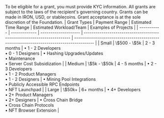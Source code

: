 <FAQItem title="What are the requirements to apply for a grant?">
To be eligible for a grant, you must provide KYC information. All grants are subject to the laws of the recipient's governing country.
</FAQItem>

<FAQItem title="Can I ask the grant to be paid out in a stablecoin or IRON?">
Grants can be made in IRON, USD, or stablecoins.
</FAQItem>

<FAQItem title="Who determines grant recipients?">
Grant acceptance is at the sole discretion of the Foundation.
</FAQItem>

<FAQItem title="What are some examples of projects that would be eligible for a grant?">
| Grant Types | Payment Range | Estimated Time Range | Estimated Workload/Team                                                 | Examples of Projects                                                                     |
| ----------- | ------------- | -------------------- | ----------------------------------------------------------------------- | ---------------------------------------------------------------------------------------- |
| Small       | \$500 - \$5k  | 2 - 3 months         | • 1 - 2 Developers<br />• 0 - 1 Designers                               | • Hashing Upgrades/Updates<br />• Maintenance<br />• Server Cost Subsidization           |
| Medium      | \$5k - \$50k  | 4 - 5 months         | • 2 - 3 Developers<br />• 1 - 2 Product Managers<br />• 1 - 2 Designers | • Mining Pool Integrations<br />• Publicly Accessible RPC Endpoints<br />• NFT Launchpad |
| Large       | \$50k+        | 6+ months            | • 4+ Developers<br />• 2+ Product Managers<br />• 2+ Designers          | • Cross Chain Bridge<br />• Cross Chain Protocols<br />• NFT Browser Extension           |
</FAQItem>